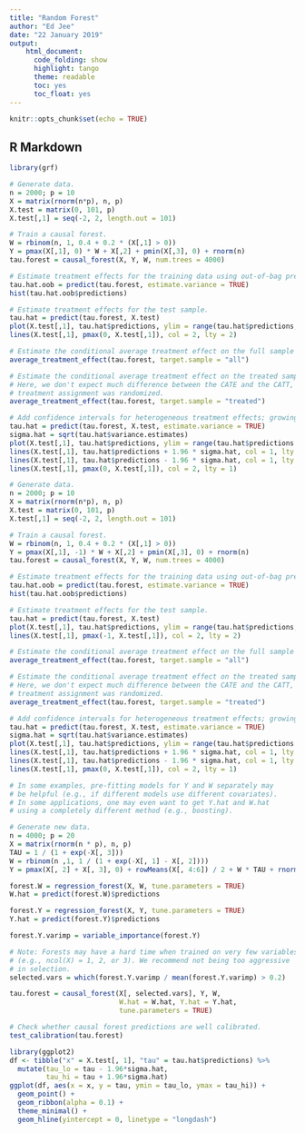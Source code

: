 ```yaml
---
title: "Random Forest"
author: "Ed Jee"
date: "22 January 2019"
output:
    html_document:
      code_folding: show
      highlight: tango
      theme: readable
      toc: yes
      toc_float: yes
---
```


```r
knitr::opts_chunk$set(echo = TRUE)
```

## R Markdown
```r
library(grf)

# Generate data.
n = 2000; p = 10
X = matrix(rnorm(n*p), n, p)
X.test = matrix(0, 101, p)
X.test[,1] = seq(-2, 2, length.out = 101)

# Train a causal forest.
W = rbinom(n, 1, 0.4 + 0.2 * (X[,1] > 0))
Y = pmax(X[,1], 0) * W + X[,2] + pmin(X[,3], 0) + rnorm(n)
tau.forest = causal_forest(X, Y, W, num.trees = 4000)

# Estimate treatment effects for the training data using out-of-bag prediction.
tau.hat.oob = predict(tau.forest, estimate.variance = TRUE)
hist(tau.hat.oob$predictions)

# Estimate treatment effects for the test sample.
tau.hat = predict(tau.forest, X.test)
plot(X.test[,1], tau.hat$predictions, ylim = range(tau.hat$predictions, 0, 2), xlab = "x", ylab = "tau", type = "l")
lines(X.test[,1], pmax(0, X.test[,1]), col = 2, lty = 2)

# Estimate the conditional average treatment effect on the full sample (CATE).
average_treatment_effect(tau.forest, target.sample = "all")

# Estimate the conditional average treatment effect on the treated sample (CATT).
# Here, we don't expect much difference between the CATE and the CATT, since
# treatment assignment was randomized.
average_treatment_effect(tau.forest, target.sample = "treated")

# Add confidence intervals for heterogeneous treatment effects; growing more trees is now recommended.
tau.hat = predict(tau.forest, X.test, estimate.variance = TRUE)
sigma.hat = sqrt(tau.hat$variance.estimates)
plot(X.test[,1], tau.hat$predictions, ylim = range(tau.hat$predictions + 1.96 * sigma.hat, tau.hat$predictions - 1.96 * sigma.hat, 0, 2), xlab = "x", ylab = "tau", type = "l")
lines(X.test[,1], tau.hat$predictions + 1.96 * sigma.hat, col = 1, lty = 2)
lines(X.test[,1], tau.hat$predictions - 1.96 * sigma.hat, col = 1, lty = 2)
lines(X.test[,1], pmax(0, X.test[,1]), col = 2, lty = 1)
```






```r
# Generate data.
n = 2000; p = 10
X = matrix(rnorm(n*p), n, p)
X.test = matrix(0, 101, p)
X.test[,1] = seq(-2, 2, length.out = 101)

# Train a causal forest.
W = rbinom(n, 1, 0.4 + 0.2 * (X[,1] > 0))
Y = pmax(X[,1], -1) * W + X[,2] + pmin(X[,3], 0) + rnorm(n)
tau.forest = causal_forest(X, Y, W, num.trees = 4000)

# Estimate treatment effects for the training data using out-of-bag prediction.
tau.hat.oob = predict(tau.forest, estimate.variance = TRUE)
hist(tau.hat.oob$predictions)

# Estimate treatment effects for the test sample.
tau.hat = predict(tau.forest, X.test)
plot(X.test[,1], tau.hat$predictions, ylim = range(tau.hat$predictions, 0, 2), xlab = "x", ylab = "tau", type = "l")
lines(X.test[,1], pmax(-1, X.test[,1]), col = 2, lty = 2)

# Estimate the conditional average treatment effect on the full sample (CATE).
average_treatment_effect(tau.forest, target.sample = "all")

# Estimate the conditional average treatment effect on the treated sample (CATT).
# Here, we don't expect much difference between the CATE and the CATT, since
# treatment assignment was randomized.
average_treatment_effect(tau.forest, target.sample = "treated")

# Add confidence intervals for heterogeneous treatment effects; growing more trees is now recommended.
tau.hat = predict(tau.forest, X.test, estimate.variance = TRUE)
sigma.hat = sqrt(tau.hat$variance.estimates)
plot(X.test[,1], tau.hat$predictions, ylim = range(tau.hat$predictions + 1.96 * sigma.hat, tau.hat$predictions - 1.96 * sigma.hat, 0, 2), xlab = "x", ylab = "tau", type = "l")
lines(X.test[,1], tau.hat$predictions + 1.96 * sigma.hat, col = 1, lty = 2)
lines(X.test[,1], tau.hat$predictions - 1.96 * sigma.hat, col = 1, lty = 2)
lines(X.test[,1], pmax(0, X.test[,1]), col = 2, lty = 1)
```




```r
# In some examples, pre-fitting models for Y and W separately may
# be helpful (e.g., if different models use different covariates).
# In some applications, one may even want to get Y.hat and W.hat
# using a completely different method (e.g., boosting).

# Generate new data.
n = 4000; p = 20
X = matrix(rnorm(n * p), n, p)
TAU = 1 / (1 + exp(-X[, 3]))
W = rbinom(n ,1, 1 / (1 + exp(-X[, 1] - X[, 2])))
Y = pmax(X[, 2] + X[, 3], 0) + rowMeans(X[, 4:6]) / 2 + W * TAU + rnorm(n)

forest.W = regression_forest(X, W, tune.parameters = TRUE)
W.hat = predict(forest.W)$predictions

forest.Y = regression_forest(X, Y, tune.parameters = TRUE)
Y.hat = predict(forest.Y)$predictions

forest.Y.varimp = variable_importance(forest.Y)

# Note: Forests may have a hard time when trained on very few variables
# (e.g., ncol(X) = 1, 2, or 3). We recommend not being too aggressive
# in selection.
selected.vars = which(forest.Y.varimp / mean(forest.Y.varimp) > 0.2)

tau.forest = causal_forest(X[, selected.vars], Y, W,
                           W.hat = W.hat, Y.hat = Y.hat,
                           tune.parameters = TRUE)

# Check whether causal forest predictions are well calibrated.
test_calibration(tau.forest)
```





```r
library(ggplot2)
df <- tibble("x" = X.test[, 1], "tau" = tau.hat$predictions) %>% 
  mutate(tau_lo = tau - 1.96*sigma.hat,
         tau_hi = tau + 1.96*sigma.hat)
ggplot(df, aes(x = x, y = tau, ymin = tau_lo, ymax = tau_hi)) +
  geom_point() +
  geom_ribbon(alpha = 0.1) +
  theme_minimal() +
  geom_hline(yintercept = 0, linetype = "longdash")
```

